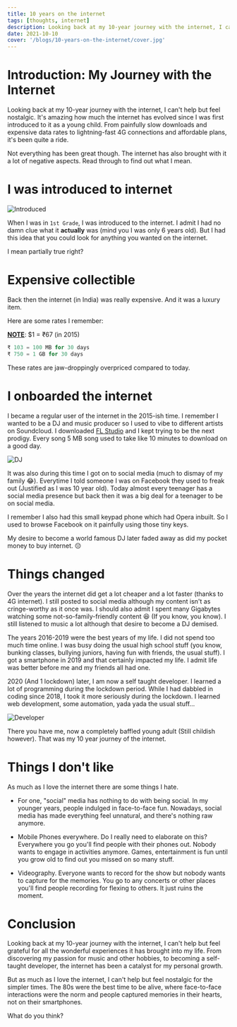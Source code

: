 ```yaml
---
title: 10 years on the internet
tags: [thoughts, internet]
description: Looking back at my 10-year journey with the internet, I can't help but feel nostalgic. It's amazing how much the internet has evolved since I was first introduced to it as a young child. From painfully slow downloads and expensive data rates to lightning-fast 4G connections and affordable plans, it's been quite a ride.
date: 2021-10-10
cover: '/blogs/10-years-on-the-internet/cover.jpg'
---
```


# Introduction: My Journey with the Internet

Looking back at my 10-year journey with the internet, I can't help but feel nostalgic. It's amazing how much the internet has evolved since I was first introduced to it as a young child. From painfully slow downloads and expensive data rates to lightning-fast 4G connections and affordable plans, it's been quite a ride.

Not everything has been great though. The internet has also brought with it a lot of negative aspects. Read through to find out what I mean.

# I was introduced to internet

![Introduced](/blogs/10-years-on-the-internet/introduced.png)

When I was in `1st Grade`, I was introduced to the internet. I admit I had no damn clue what it **actually** was (mind you I was only 6 years old). But I had this idea that you could look for anything you wanted on the internet.

I mean partially true right?

# Expensive collectible

Back then the internet (in India) was really expensive. And it was a luxury item.

Here are some rates I remember:

**<u>NOTE</u>**: $1 = ₹67 (in 2015)

```python
₹ 103 = 100 MB for 30 days
₹ 750 = 1 GB for 30 days
```

These rates are jaw-droppingly overpriced compared to today.

# I onboarded the internet

I became a regular user of the internet in the 2015-ish time. I remember I wanted to be a DJ and music producer so I used to vibe to different artists on Soundcloud. I downloaded [FL Studio](https://www.image-line.com/fl-studio/) and I kept trying to be the next prodigy. Every song 5 MB song used to take like 10 minutes to download on a good day.

![DJ](/blogs/10-years-on-the-internet/dj.png)

It was also during this time I got on to social media (much to dismay of my family 😂). Everytime I told someone I was on Facebook they used to freak out (Justified as I was 10 year old). Today almost every teenager has a social media presence but back then it was a big deal for a teenager to be on social media.

I remember I also had this small keypad phone which had Opera inbuilt. So I used to browse Facebook on it painfully using those tiny keys.

My desire to become a world famous DJ later faded away as did my pocket money to buy internet. 😔

# Things changed

Over the years the internet did get a lot cheaper and a lot faster (thanks to 4G internet). I still posted to social media although my content isn't as cringe-worthy as it once was. I should also admit I spent many Gigabytes watching some not-so-family-friendly content 😆 (If you know, you know). I still listened to music a lot although that desire to become a DJ demised.

The years 2016-2019 were the best years of my life. I did not spend too much time online. I was busy doing the usual high school stuff (you know, bunking classes, bullying juniors, having fun with friends, the usual stuff). I got a smartphone in 2019 and that certainly impacted my life. I admit life was better before me and my friends all had one.

2020 (And 1 lockdown) later, I am now a self taught developer. I learned a lot of programming during the lockdown period. While I had dabbled in coding since 2018, I took it more seriously during the lockdown. I learned web development, some automation, yada yada the usual stuff...

![Developer](/blogs/10-years-on-the-internet/developer.png)

There you have me, now a completely baffled young adult (Still childish however). That was my 10 year journey of the internet.

# Things I don't like

As much as I love the internet there are some things I hate.

- For one, "social" media has nothing to do with being social. In my younger years, people indulged in face-to-face fun. Nowadays, social media has made everything feel unnatural, and there's nothing raw anymore.

- Mobile Phones everywhere. Do I really need to elaborate on this? Everywhere you go you'll find people with their phones out. Nobody wants to engage in activities anymore. Games, entertainment is fun until you grow old to find out you missed on so many stuff.

- Videography. Everyone wants to record for the show but nobody wants to capture for the memories. You go to any concerts or other places you'll find people recording for flexing to others. It just ruins the moment.

# Conclusion

Looking back at my 10-year journey with the internet, I can't help but feel grateful for all the wonderful experiences it has brought into my life. From discovering my passion for music and other hobbies, to becoming a self-taught developer, the internet has been a catalyst for my personal growth.

But as much as I love the internet, I can't help but feel nostalgic for the simpler times. The 80s were the best time to be alive, where face-to-face interactions were the norm and people captured memories in their hearts, not on their smartphones.

What do you think?
